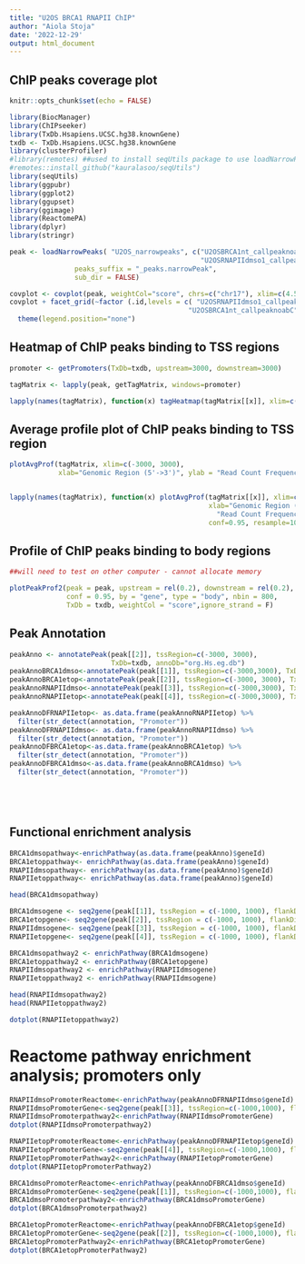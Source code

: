 ```yaml
---
title: "U2OS BRCA1 RNAPII ChIP"
author: "Aiola Stoja"
date: '2022-12-29'
output: html_document
---
```


## ChIP peaks coverage plot 
```r
knitr::opts_chunk$set(echo = FALSE)

library(BiocManager)
library(ChIPseeker)
library(TxDb.Hsapiens.UCSC.hg38.knownGene)
txdb <- TxDb.Hsapiens.UCSC.hg38.knownGene
library(clusterProfiler)
#library(remotes) ##used to install seqUtils package to use loadNarrowPeaks (below)
#remotes::install_github("kauralasoo/seqUtils")
library(seqUtils)
library(ggpubr)
library(ggplot2)
library(ggupset)
library(ggimage)
library(ReactomePA)
library(dplyr)
library(stringr)

peak <- loadNarrowPeaks( "U2OS_narrowpeaks", c("U2OSBRCA1nt_callpeaknoabC","U2OSBRCA1etop_callpeaknoabC",
                                               "U2OSRNAPIIdmso1_callpeaknoabC", "U2OSRNAPIIetop_callpeaknoabC" ),
                peaks_suffix = "_peaks.narrowPeak", 
                sub_dir = FALSE)

covplot <- covplot(peak, weightCol="score", chrs=c("chr17"), xlim=c(4.5e7, 5e7))
covplot + facet_grid(~factor (.id,levels = c( "U2OSRNAPIIdmso1_callpeaknoabC" , "U2OSRNAPIIetop_callpeaknoabC" ,
                                            "U2OSBRCA1nt_callpeaknoabC" , "U2OSBRCA1etop_callpeaknoabC"))) +
  theme(legend.position="none")

```



## Heatmap of ChIP peaks binding to TSS regions
```r

promoter <- getPromoters(TxDb=txdb, upstream=3000, downstream=3000)

tagMatrix <- lapply(peak, getTagMatrix, windows=promoter)

lapply(names(tagMatrix), function(x) tagHeatmap(tagMatrix[[x]], xlim=c(-3000, 3000), color="red", xlab="Genomic Region (5'-3')", title=names(tagMatrix[x])))

```


## Average profile plot of ChIP peaks binding to TSS region
```r

plotAvgProf(tagMatrix, xlim=c(-3000, 3000),
            xlab="Genomic Region (5'->3')", ylab = "Read Count Frequency")


lapply(names(tagMatrix), function(x) plotAvgProf(tagMatrix[[x]], xlim=c(-3000, 3000),
                                                 xlab="Genomic Region (5'->3')", ylab =
                                                   "Read Count Frequency",
                                                 conf=0.95, resample=1000))

```

## Profile of ChIP peaks binding to body regions
```r

##will need to test on other computer - cannot allocate memory

plotPeakProf2(peak = peak, upstream = rel(0.2), downstream = rel(0.2),
              conf = 0.95, by = "gene", type = "body", nbin = 800,
              TxDb = txdb, weightCol = "score",ignore_strand = F)

```

## Peak Annotation

```r

peakAnno <- annotatePeak(peak[[2]], tssRegion=c(-3000, 3000),
                         TxDb=txdb, annoDb="org.Hs.eg.db")
peakAnnoBRCA1dmso<-annotatePeak(peak[[1]], tssRegion=c(-3000,3000), TxDb=txdb, annoDb="org.Hs.eg.db")
peakAnnoBRCA1etop<-annotatePeak(peak[[2]], tssRegion=c(-3000, 3000), TxDb=txdb, annoDb="org.Hs.eg.db")
peakAnnoRNAPIIdmso<-annotatePeak(peak[[3]], tssRegion=c(-3000,3000), TxDb=txdb, annoDb="org.Hs.eg.db")
peakAnnoRNAPIIetop<-annotatePeak(peak[[4]], tssRegion=c(-3000,3000), TxDb=txdb, annoDb="org.Hs.eg.db")

peakAnnoDFRNAPIIetop<- as.data.frame(peakAnnoRNAPIIetop) %>%
  filter(str_detect(annotation, "Promoter"))
peakAnnoDFRNAPIIdmso<- as.data.frame(peakAnnoRNAPIIdmso) %>%
  filter(str_detect(annotation, "Promoter"))
peakAnnoDFBRCA1etop<-as.data.frame(peakAnnoBRCA1etop) %>%
  filter(str_detect(annotation, "Promoter"))
peakAnnoDFBRCA1dmso<-as.data.frame(peakAnnoBRCA1dmso) %>%
  filter(str_detect(annotation, "Promoter"))






```

## Functional enrichment analysis
```r

BRCA1dmsopathway<-enrichPathway(as.data.frame(peakAnno)$geneId)
BRCA1etoppathway<- enrichPathway(as.data.frame(peakAnno)$geneId)
RNAPIIdmsopathway<- enrichPathway(as.data.frame(peakAnno)$geneId)
RNAPIIetoppathway<- enrichPathway(as.data.frame(peakAnno)$geneId)

head(BRCA1dmsopathway)

BRCA1dmsogene <- seq2gene(peak[[1]], tssRegion = c(-1000, 1000), flankDistance = 3000, TxDb=txdb)
BRCA1etopgene<- seq2gene(peak[[2]], tssRegion = c(-1000, 1000), flankDistance = 3000, TxDb=txdb)
RNAPIIdmsogene<- seq2gene(peak[[3]], tssRegion = c(-1000, 1000), flankDistance = 3000, TxDb=txdb)
RNAPIIetopgene<- seq2gene(peak[[4]], tssRegion = c(-1000, 1000), flankDistance = 3000, TxDb=txdb)

BRCA1dmsopathway2 <- enrichPathway(BRCA1dmsogene)
BRCA1etoppathway2 <- enrichPathway(BRCA1etopgene)
RNAPIIdmsopathway2 <- enrichPathway(RNAPIIdmsogene)
RNAPIIetoppathway2 <- enrichPathway(RNAPIIdmsogene)

head(RNAPIIdmsopathway2)
head(RNAPIIetoppathway2)

dotplot(RNAPIIetoppathway2)

```


# Reactome pathway enrichment analysis; promoters only

```r

RNAPIIdmsoPromoterReactome<-enrichPathway(peakAnnoDFRNAPIIdmso$geneId)
RNAPIIdmsoPromoterGene<-seq2gene(peak[[3]], tssRegion=c(-1000,1000), flankDistance = 3000, TxDb=txdb)
RNAPIIdmsoPromoterpathway2<-enrichPathway(RNAPIIdmsoPromoterGene)
dotplot(RNAPIIdmsoPromoterpathway2)

RNAPIIetopPromoterReactome<-enrichPathway(peakAnnoDFRNAPIIetop$geneId)
RNAPIIetopPromoterGene<-seq2gene(peak[[4]], tssRegion=c(-1000,1000), flankDistance=3000,TxDb=txdb)
RNAPIIetopPromoterPathway2<-enrichPathway(RNAPIIetopPromoterGene)
dotplot(RNAPIIetopPromoterPathway2)

BRCA1dmsoPromoterReactome<-enrichPathway(peakAnnoDFBRCA1dmso$geneId)
BRCA1dmsoPromoterGene<-seq2gene(peak[[1]], tssRegion=c(-1000,1000), flankDistance=3000, TxDb=txdb)
BRCA1dmsoPromoterpathway2<-enrichPathway(BRCA1dmsoPromoterGene)
dotplot(BRCA1dmsoPromoterpathway2)

BRCA1etopPromoterReactome<-enrichPathway(peakAnnoDFBRCA1etop$geneId)
BRCA1etopPromoterGene<-seq2gene(peak[[2]], tssRegion=c(-1000,1000), flankDistance=3000, TxDb=txdb)
BRCA1etopPromoterPathway2<-enrichPathway(BRCA1etopPromoterGene)
dotplot(BRCA1etopPromoterPathway2)


```







